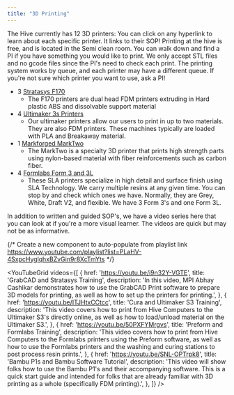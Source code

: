 ```yaml
---
title: "3D Printing"
---
```


The Hive currently has 12 3D printers: You can click on any hyperlink to learn about each specific printer. It links to their SOP! Printing at the hive is free, and is located in the Semi clean room. You can walk down and find a PI if you have something you would like to print. We only accept STL files and no gcode files since the PI's need to check each print. The printing system works by queue, and each printer may have a different queue. If you're not sure which printer you want to use, ask a PI! 

- 3 [Stratasys F170](https://gtvault.sharepoint.com/:w:/s/HiveMakerspace/Ef7iyiLm_GVDp-9IKzhD9pMBvry161uWPPmIvquWYvmKFA?e=2GyH4b)
    - The F170 printers are dual head FDM printers extruding in Hard plastic ABS and dissolvable support material
- 4 [Ultimaker 3s Printers](https://gtvault.sharepoint.com/:w:/s/HiveMakerspace/EQB_pfv2h5ZJq3Uc8NsnL6MBlJfJ2CFfugPA75lm8akXlw?e=WeQ1sQ)
    - Our ultimaker printers allow our users to print in up to two materials. They are also FDM printers. These machines typically are loaded with PLA and Breakaway material.
- 1 [Markforged MarkTwo](https://gtvault.sharepoint.com/:w:/s/HiveMakerspace/EVKBTObQTX1NvCcuv44NsoEBBZpRPr3lrXltXi_1dKbkag?e=FUuhQx)
    - The MarkTwo is a specialty 3D printer that prints high strength parts using nylon-based material with fiber reinforcements such as carbon fiber.
- 4 [Formlabs Form 3 and 3L](https://gtvault.sharepoint.com/:w:/s/HiveMakerspace/Ef2e_5JlTxVKrTe6SbPqZA8Bd9ddg5UHqb-Qg2FrPMrVMg?e=5z0uc4)
    - These SLA printers specialize in high detail and surface finish using SLA Technology. We carry multiple resins at any given time. You can stop by and check which ones we have. Normally, they are Grey, White, Draft V2, and flexible. We have 3 Form 3's and one Form 3L.

In addition to written and guided SOP's, we have a video series here that you can look at if you're a more visual learner. The videos are quick but may not be as informative.


{/* Create a new component to auto-populate from playlist link https://www.youtube.com/playlist?list=PLaHV-4SxpcHyglqhxBZvGin9r8XcTmYts */}

<YouTubeGrid
	videos={[
		{
			href: 'https://youtu.be/i9n32Y-VGTE',
			title: 'GrabCAD and Stratasys Training',
			description: 'In this video, MPI Abhay Cashikar demonstrates how to use the GrabCAD Print software to prepare 3D models for printing, as well as how to set up the printers for printing.',
		},
		{
			href: 'https://youtu.be/ITJHtxCCtcc',
			title: 'Cura and Ultimaker S3 Training',
			description: 'This video covers how to print from Hive Computers to the Ultimaker S3\'s directly online, as well as how to load/unload material on the Ultimaker S3.',
		},
		{
			href: 'https://youtu.be/50PXFYMrgvs',
			title: 'Preform and Formlabs Training',
			description: 'This video covers how to print from Hive Computers to the Formlabs printers using the Preform software, as well as how to use the Formlabs printers and the washing and curing stations to post process resin prints.',
		},
		{
			href: 'https://youtu.be/SNL-OPTrpk8',
			title: 'Bambu P1s and Bambu Software Tutorial',
			description: 'This video will show folks how to use the Bambu P1\'s and their accompanying software. This is a quick start guide and intended for folks that are already familiar with 3D printing as a whole (specifically FDM printing).',
		},
	]}
/>